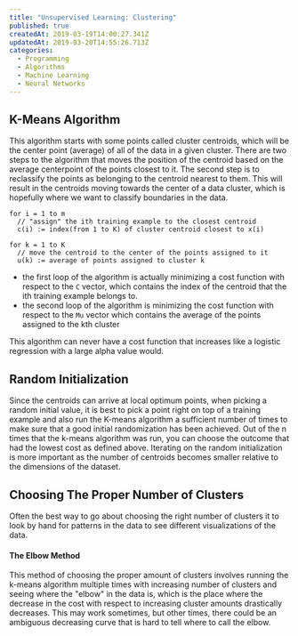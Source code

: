 ```yaml
---
title: "Unsupervised Learning: Clustering"
published: true
createdAt: 2019-03-19T14:00:27.341Z
updatedAt: 2019-03-20T14:55:26.713Z
categories:
  - Programming
  - Algorithms
  - Machine Learning
  - Neural Networks
---
```


## K-Means Algorithm

This algorithm starts with some points called cluster centroids, which will be the center point (average) of all of the
data in a given cluster. There are two steps to the algorithm that moves the position of the centroid based on the
average centerpoint of the points closest to it. The second step is to reclassify the points as belonging to the
centroid nearest to them. This will result in the centroids moving towards the center of a data cluster, which is
hopefully where we want to classify boundaries in the data.

```text
for i = 1 to m
  // "assign" the ith training example to the closest centroid
  c(i) := index(from 1 to K) of cluster centroid closest to x(i)

for k = 1 to K
  // move the centroid to the center of the points assigned to it
  u(k) := average of points assigned to cluster k
```

<BlockMath math="J(C,M) = \frac{1}{m} \sum_{i=1}^m \begin{Vmatrix} x^{(i)} - \mu_{c^{(i)}} \end{Vmatrix}" />

- the first loop of the algorithm is actually minimizing a cost function with respect to the `C` vector, which contains
  the index of the centroid that the ith training example belongs to.
- the second loop of the algorithm is minimizing the cost function with respect to the `Mu` vector which contains the
  average of the points assigned to the kth cluster

This algorithm can never have a cost function that increases like a logistic regression with a large alpha value would.

## Random Initialization

Since the centroids can arrive at local optimum points, when picking a random initial value, it is best to pick a point
right on top of a training example and also run the K-means algorithm a sufficient number of times to make sure that a
good initial randomization has been achieved. Out of the n times that the k-means algorithm was run, you can choose the
outcome that had the lowest cost as defined above. Iterating on the random initialization is more important as the
number of centroids becomes smaller relative to the dimensions of the dataset.

## Choosing The Proper Number of Clusters

Often the best way to go about choosing the right number of clusters it to look by hand for patterns in the data to see
different visualizations of the data.

#### The Elbow Method

This method of choosing the proper amount of clusters involves running the k-means algorithm multiple times with
increasing number of clusters and seeing where the "elbow" in the data is, which is the place where the decrease
in the cost with respect to increasing cluster amounts drastically decreases. This may work sometimes, but other
times, there could be an ambiguous decreasing curve that is hard to tell where to call the elbow.
